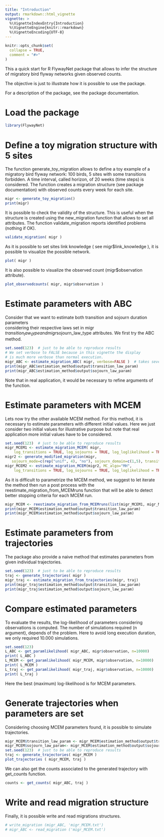 ```yaml
---
title: "Introduction"
output: rmarkdown::html_vignette
vignette: >
  %\VignetteIndexEntry{Introduction}
  %\VignetteEngine{knitr::rmarkdown}
  %\VignetteEncoding{UTF-8}
---
```


```r
knitr::opts_chunk$set(
  collapse = TRUE,
  comment = "#>"
)
```

This a quick start for R FlywayNet package that allows to infer the structure 
of migratory bird flyway networks given observed counts. 

The objective is just to illustrate how it is possible to use the package.

For a description of the package, see the package documentation.


# Load the package

```r
library(FlywayNet)
```

# Define a toy migration structure with 5 sites

The function generate_toy_migration allows to define a toy example of 
a migratory bird flyway network: 100 birds, 5 sites with some transitions forbidden. 
A time interval, called horizon, of 20 weeks (time steps) is considered.
The function creates a migration structure (see package documentation) 
with observed counts every week for each site.

```r
migr <- generate_toy_migration()
print(migr)
```
It is possible to check the validity of the structure. This is useful when 
the structure is created using the new_migration function that allows to set all attributes.
The function validate_migration reports identified problems (nothing if OK).

```r
validate_migration( migr )
```
As it is possible to set sites link knowledge ( see migr$link_knowledge ), it is possible to visualize the possible network.

```r
plot( migr )
```
It is also possible to visualize the observed count (migr$observation attribute).

```r
plot_observedcounts( migr, migr$observation )
```

# Estimate parameters with ABC 

Consider that we want to estimate both transition and sojourn duration parameters  
considering their respective laws set in migr $transition_law_type 
and migr$sojourn_law_type attributes. 
We first try the ABC method.

```r
set.seed(123)  # just to be able to reproduce results
# We set verbose to FALSE because in this vignette the display
# is much more verbose than normal execution.
migr_ABC <- estimate_migration_ABC( migr, verbose=FALSE )  # takes several seconds, 32 steps required
print(migr_ABC$estimation_method$output$transition_law_param)
print(migr_ABC$estimation_method$output$sojourn_law_param)
```

Note that in real application, it would be necessary to refine arguments of the function.


#  Estimate parameters with MCEM

Lets now try the other available MCEM method.
For this method, it is necessary to estimate parameters with different initial values.
Here we just consider two initial values for illustrative purpose but note that
real application more initial values have to be considered.

```r
set.seed(123)  # just to be able to reproduce results
migr_MCEM1 <- estimate_migration_MCEM( migr,
    log_transitions = TRUE, log_sojourns = TRUE, log_loglikelihood = TRUE) 
migr2 <- generate_modified_migration(migr, 
   sojourn_mode=c(rep("unif", 4), "no"), sojourn_domain=c(1,5), transition_mode="unif")
migr_MCEM2 <- estimate_migration_MCEM(migr2, MC_algo="MH",
    log_transitions = TRUE, log_sojourns = TRUE, log_loglikelihood = TRUE) 
```

As it is difficult to parametrize the MCEM method, we suggest to let iterate the method
then run a post process with the reestimate_migration_from_MCEMruns function 
that will be able to detect better stopping criteria for each MCEM run.

```r
migr_MCEM <- reestimate_migration_from_MCEMruns(list(migr_MCEM1, migr_MCEM2))  
print(migr_MCEM$estimation_method$output$transition_law_param)
print(migr_MCEM$estimation_method$output$sojourn_law_param)
```


#  Estimate parameters from trajectories

The package also provide a naive method that estimates parameters 
from given individual trajectories.

```r
set.seed(123)  # just to be able to reproduce results
traj <- generate_trajectories( migr )
migr_traj <- estimate_migration_from_trajectories(migr, traj)
print(migr_traj$estimation_method$output$transition_law_param)
print(migr_traj$estimation_method$output$sojourn_law_param)
```

# Compare estimated parameters

To evaluate the results, the log-likelihood of parameters considering observations is computed.
The number of simulations required (n argument), depends of the problem.
Here to avoid long execution duration, we only required 10.000 simulations. 

```r
set.seed(123)
L_ABC <- get_paramlikelihood( migr_ABC, migr$observation, n=10000)
print( L_ABC )
L_MCEM <- get_paramlikelihood( migr_MCEM, migr$observation, n=10000)
print( L_MCEM )
L_traj <- get_paramlikelihood( migr_traj, migr$observation, n=10000)
print( L_traj )
```

Here the best (maximum) log-likelihood is for MCEM parameters.


# Generate trajectories when parameters are set

Considering choosing MCEM parameters found, it is possible to simulate trajectories.

```r
migr_MCEM$transition_law_param <- migr_MCEM$estimation_method$output$transition_law_param
migr_MCEM$sojourn_law_param<- migr_MCEM$estimation_method$output$sojourn_law_param
set.seed(123)  # just to be able to reproduce results
traj <- generate_trajectories( migr_MCEM )
plot_trajectories ( migr_MCEM, traj )
```

We can also get the counts associated to the generated trajectory with get_counts function.

```r
counts <- get_counts( migr_ABC, traj )
```

# Write and read migration structure

Finally, it is possible write and read migrations structures.

```r
# write_migration (migr_ABC, 'migr_MCEM.txt')
# migr_ABC <- read_migration ('migr_MCEM.txt')
```



